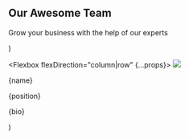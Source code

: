   <Section py="8|12|16|24" {...props}>
    <Container variant="md">
      <Flexbox flexDirection="column" textAlign="center">
        <H2 m="0">Our Awesome Team</H2>
        <P fontSize="xl|2xl" mt="2" textAlign="center">
          Grow your business with the help of our experts
        </P>
      </Flexbox>
      <Grid gap="4|6|8" mt="4|6|8">
        <Member
          picture="gen.jpeg"
          name="Gen Sakura"
          position="Lead Operations"
          bio="Marketing and Data Analytics at Queue"
        />
        <Member
          picture="bradley.jpeg"
          name="Bradley Best"
          position="Lead Financials"
          bio="Sales and Consulting at BL Best"
        />
        <Member
          picture="matt.jpg"
          name="Matthew Lee"
          position="Lead Branding and PR"
          bio="Marketing and Data Analytics at FixBox Go and founder of Snakc"
        />
        <Member
          picture="erik.jpeg"
          name="Erik Thomas-Hommer"
          position="Lead Developer"
          bio="Software Development at Amazon"
        />
      </Grid>
    </Container>
  </Section>
)

  <Flexbox flexDirection="column|row" {...props}>
    <Image src={picture} size="40" rounded="full" overflow="hidden" />
    <Div flex="1" textAlign="center|left" p="6">
      <P m="0" fontSize="xl" fontWeight="semibold">
        {name}
      </P>
      <P m="0" fontSize="md">
        {position}
      </P>
      <P mt="4" mb="0">
        {bio}
      </P>
    </Div>
  </Flexbox>
)
